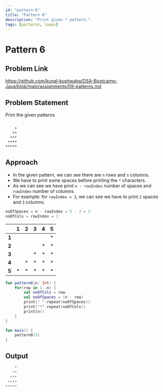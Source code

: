 ```yaml
---
id: "pattern-6"
title: "Pattern 6"
description: "Print given * pattern."
tags: [patterns, loops]
---
```




# Pattern 6

## Problem Link

https://github.com/kunal-kushwaha/DSA-Bootcamp-Java/blob/main/assignments/09-patterns.md

## Problem Statement

Print the given patterns

```text

    *
   **
  ***
 ****
*****
```
## Approach

- In the given pattern, we can see there are `n` rows and `n` columns.
- We have to print some spaces before printing the `*` characters.
- As we can see we have print `n - rowIndex` number of spaces and `rowIndex` number of columns 
- For example: for `rowIndex = 3`, we can see we have to print `2` spaces and `3` columns. 
```kt
noOfSpaces = n - rowIndex = 5 - 3 = 2
noOfCols = rowIndex = 3
```

<TableWrapper rows="5" cols="5">

|       	| **1** 	| **2** 	| **3** 	| **4** 	| **5** 	|
|:-----:	|:-----:	|:-----:	|:-----:	|:-----:	|:-----:	|
| **1** 	|       	|       	|       	|       	|   *   	|
| **2** 	|       	|       	|       	|   *   	|   *   	|
| **3** 	|       	|       	|   *   	|   *   	|   *   	|
| **4** 	|       	|   *   	|   *   	|   *   	|   *   	|
| **5** 	|   *   	|   *   	|   *   	|   *   	|   *   	|

</TableWrapper>


<Tabs>
<TabItem value="kotlin" label="Kotlin">
<SolutionAuthor name="@msvhora"/>

```kt
fun pattern6(n: Int) {
    for(row in 1..n) {
		val noOfCols = row
        val noOfSpaces = (n - row)
        print(" ".repeat(noOfSpaces))
        print("*".repeat(noOfCols))
        println()
    }
}

fun main() {	
    pattern6(5)
}
```
</TabItem>
</Tabs>

## Output

```kt
    *
   **
  ***
 ****
*****
```